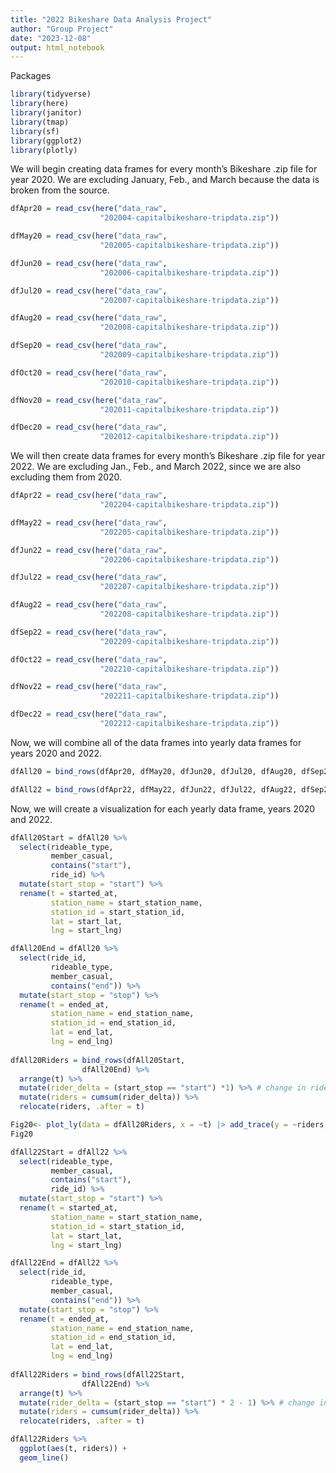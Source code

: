 ---
title: "2022 Bikeshare Data Analysis Project"
author: "Group Project"
date: "2023-12-08"
output: html_notebook
---

Packages

```{r}
library(tidyverse)
library(here)
library(janitor)
library(tmap)
library(sf)
library(ggplot2)
library(plotly)
```

We will begin creating data frames for every month's Bikeshare .zip file for year 2020. We are excluding January, Feb., and March because the data is broken from the source.

```{r}
dfApr20 = read_csv(here("data_raw",
                    "202004-capitalbikeshare-tripdata.zip"))

dfMay20 = read_csv(here("data_raw",
                    "202005-capitalbikeshare-tripdata.zip"))

dfJun20 = read_csv(here("data_raw",
                    "202006-capitalbikeshare-tripdata.zip"))

dfJul20 = read_csv(here("data_raw",
                    "202007-capitalbikeshare-tripdata.zip"))

dfAug20 = read_csv(here("data_raw",
                    "202008-capitalbikeshare-tripdata.zip"))

dfSep20 = read_csv(here("data_raw",
                    "202009-capitalbikeshare-tripdata.zip"))

dfOct20 = read_csv(here("data_raw",
                    "202010-capitalbikeshare-tripdata.zip"))

dfNov20 = read_csv(here("data_raw",
                    "202011-capitalbikeshare-tripdata.zip"))

dfDec20 = read_csv(here("data_raw",
                    "202012-capitalbikeshare-tripdata.zip"))
```

We will then create data frames for every month's Bikeshare .zip file for year 2022. We are excluding Jan., Feb., and March 2022, since we are also excluding them from 2020.

```{r}
dfApr22 = read_csv(here("data_raw",
                    "202204-capitalbikeshare-tripdata.zip"))

dfMay22 = read_csv(here("data_raw",
                    "202205-capitalbikeshare-tripdata.zip"))

dfJun22 = read_csv(here("data_raw",
                    "202206-capitalbikeshare-tripdata.zip"))

dfJul22 = read_csv(here("data_raw",
                    "202207-capitalbikeshare-tripdata.zip"))

dfAug22 = read_csv(here("data_raw",
                    "202208-capitalbikeshare-tripdata.zip"))

dfSep22 = read_csv(here("data_raw",
                    "202209-capitalbikeshare-tripdata.zip"))

dfOct22 = read_csv(here("data_raw",
                    "202210-capitalbikeshare-tripdata.zip"))

dfNov22 = read_csv(here("data_raw",
                    "202211-capitalbikeshare-tripdata.zip"))

dfDec22 = read_csv(here("data_raw",
                    "202212-capitalbikeshare-tripdata.zip"))

```

Now, we will combine all of the data frames into yearly data frames for years 2020 and 2022.

```{r}
dfAll20 = bind_rows(dfApr20, dfMay20, dfJun20, dfJul20, dfAug20, dfSep20, dfOct20, dfNov20, dfDec20)
```

```{r}
dfAll22 = bind_rows(dfApr22, dfMay22, dfJun22, dfJul22, dfAug22, dfSep22, dfOct22, dfNov22, dfDec22)
```

Now, we will create a visualization for each yearly data frame, years 2020 and 2022.

```{r}
dfAll20Start = dfAll20 %>% 
  select(rideable_type,
         member_casual,
         contains("start"),
         ride_id) %>% 
  mutate(start_stop = "start") %>%
  rename(t = started_at,
         station_name = start_station_name,
         station_id = start_station_id,
         lat = start_lat,
         lng = start_lng)

dfAll20End = dfAll20 %>% 
  select(ride_id,
         rideable_type,
         member_casual,
         contains("end")) %>%
  mutate(start_stop = "stop") %>%
  rename(t = ended_at,
         station_name = end_station_name,
         station_id = end_station_id,
         lat = end_lat,
         lng = end_lng)
 
dfAll20Riders = bind_rows(dfAll20Start,
                dfAll20End) %>%
  arrange(t) %>%
  mutate(rider_delta = (start_stop == "start") *1) %>% # change in ridership 
  mutate(riders = cumsum(rider_delta)) %>%
  relocate(riders, .after = t)
```


```{r}
Fig20<- plot_ly(data = dfAll20Riders, x = ~t) |> add_trace(y = ~riders, name = 'Ridership', mode = 'lines')
Fig20
```

```{r}
dfAll22Start = dfAll22 %>% 
  select(rideable_type,
         member_casual,
         contains("start"),
         ride_id) %>% 
  mutate(start_stop = "start") %>%
  rename(t = started_at,
         station_name = start_station_name,
         station_id = start_station_id,
         lat = start_lat,
         lng = start_lng)

dfAll22End = dfAll22 %>% 
  select(ride_id,
         rideable_type,
         member_casual,
         contains("end")) %>%
  mutate(start_stop = "stop") %>%
  rename(t = ended_at,
         station_name = end_station_name,
         station_id = end_station_id,
         lat = end_lat,
         lng = end_lng)
 
dfAll22Riders = bind_rows(dfAll22Start,
                dfAll22End) %>%
  arrange(t) %>%
  mutate(rider_delta = (start_stop == "start") * 2 - 1) %>% # change in ridership 
  mutate(riders = cumsum(rider_delta)) %>%
  relocate(riders, .after = t)
```

```{r}
dfAll22Riders %>% 
  ggplot(aes(t, riders)) +
  geom_line()
```


